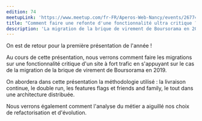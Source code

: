 ```yaml
---
edition: 74
meetupLink: 'https://www.meetup.com/fr-FR/Aperos-Web-Nancy/events/267746190/'
title: "Comment faire une refonte d'une fonctionnalité ultra critique ?"
description: 'La migration de la brique de virement de Boursorama en 2019'
---
```


On est de retour pour la première présentation de l'année !

Au cours de cette présentation, nous verrons comment faire les migrations sur une fonctionnalité critique d'un site à fort trafic en s'appuyant sur le cas de la migration de la brique de virement de Boursorama en 2019.

On abordera dans cette présentation la méthodologie utilisé : la livraison continue, le double run, les features flags et friends and family, le tout dans une architecture distribuée.

Nous verrons également comment l'analyse du métier a aiguillé nos choix de refactorisation et d'évolution.
